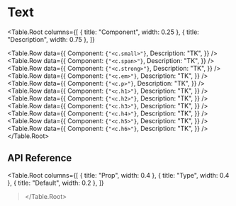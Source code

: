 # Text

<Table.Root
  columns={[
    { title: "Component", width: 0.25 },
    { title: "Description", width: 0.75 },
  ]}
>
  <Table.Row
    data={{
      Component: <code>{"<c.small>"}</code>,
      Description: "TK",
    }}
  />
  <Table.Row
    data={{
      Component: <code>{"<c.span>"}</code>,
      Description: "TK",
    }}
  />
  <Table.Row
    data={{
      Component: <code>{"<c.strong>"}</code>,
      Description: "TK",
    }}
  />
  <Table.Row
    data={{
      Component: <code>{"<c.em>"}</code>,
      Description: "TK",
    }}
  />
  <Table.Row
    data={{
      Component: <code>{"<c.p>"}</code>,
      Description: "TK",
    }}
  />
  <Table.Row
    data={{
      Component: <code>{"<c.h1>"}</code>,
      Description: "TK",
    }}
  />
  <Table.Row
    data={{
      Component: <code>{"<c.h2>"}</code>,
      Description: "TK",
    }}
  />
  <Table.Row
    data={{
      Component: <code>{"<c.h3>"}</code>,
      Description: "TK",
    }}
  />
  <Table.Row
    data={{
      Component: <code>{"<c.h4>"}</code>,
      Description: "TK",
    }}
  />
  <Table.Row
    data={{
      Component: <code>{"<c.h5>"}</code>,
      Description: "TK",
    }}
  />
  <Table.Row
    data={{
      Component: <code>{"<c.h6>"}</code>,
      Description: "TK",
    }}
  />
</Table.Root>

## API Reference

<Table.Root
  columns={[
    { title: "Prop", width: 0.4 },
    { title: "Type", width: 0.4 },
    { title: "Default", width: 0.2 },
  ]}
></Table.Root>
